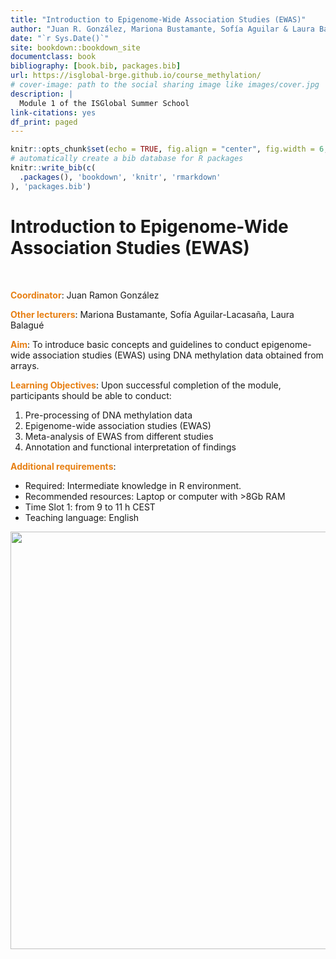 ```yaml
--- 
title: "Introduction to Epigenome-Wide Association Studies (EWAS)"
author: "Juan R. González, Mariona Bustamante, Sofía Aguilar & Laura Balagué"
date: "`r Sys.Date()`"
site: bookdown::bookdown_site
documentclass: book
bibliography: [book.bib, packages.bib]
url: https://isglobal-brge.github.io/course_methylation/
# cover-image: path to the social sharing image like images/cover.jpg
description: |
  Module 1 of the ISGlobal Summer School
link-citations: yes
df_print: paged
---
```


```r
knitr::opts_chunk$set(echo = TRUE, fig.align = "center", fig.width = 6, fig.height = 4, cache = T, fig.path = "plots/")
# automatically create a bib database for R packages
knitr::write_bib(c(
  .packages(), 'bookdown', 'knitr', 'rmarkdown'
), 'packages.bib')
```

# Introduction to Epigenome-Wide Association Studies (EWAS) {-}
&nbsp;

<span style="color:#E78015">**Coordinator**</span>: Juan Ramon González
&nbsp;

<span style="color:#E78015">**Other lecturers**</span>: Mariona Bustamante, Sofía Aguilar-Lacasaña, Laura Balagué
&nbsp;

<span style="color:#E78015">**Aim**</span>: To introduce basic concepts and guidelines to conduct epigenome-wide association studies (EWAS) using DNA methylation data obtained from arrays.
&nbsp;

<span style="color:#E78015">**Learning Objectives**</span>: Upon successful completion of the module, participants should be able to conduct:

1. Pre-processing of DNA methylation data
2. Epigenome-wide association studies (EWAS)
3. Meta-analysis of EWAS from different studies
4. Annotation and functional interpretation of findings
&nbsp;

<span style="color:#E78015">**Additional requirements**</span>:

* Required: Intermediate knowledge in R environment.
* Recommended resources: Laptop or computer with >8Gb RAM
* Time Slot 1: from 9 to 11 h CEST
* Teaching language: English

![](images/summer-school.png){width="668"}
